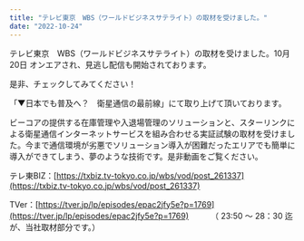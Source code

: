 ```yaml
---
title: "テレビ東京　WBS（ワールドビジネスサテライト）の取材を受けました。"
date: "2022-10-24"
---
```


テレビ東京　WBS（ワールドビジネスサテライト）の取材を受けました。10月20日 オンエアされ、見逃し配信も開始されております。

是非、チェックしてみてください！


「▼日本でも普及へ？　衛星通信の最前線」にて取り上げて頂いております。

ビーコアの提供する在庫管理や入退場管理のソリューションと、スターリンクによる衛星通信インターネットサービスを組み合わせる実証試験の取材を受けました。今まで通信環境が劣悪でソリューション導入が困難だったエリアでも簡単に導入ができてしまう、夢のような技術です。是非動画をご覧ください。

テレ東BIZ：[https://txbiz.tv-tokyo.co.jp/wbs/vod/post_261337](https://txbiz.tv-tokyo.co.jp/wbs/vod/post_261337)


TVer：[https://tver.jp/lp/episodes/epac2jfy5e?p=1769](https://tver.jp/lp/episodes/epac2jfy5e?p=1769)
　　　（ 23:50 ～ 28：30 迄 が、当社取材部分です。）